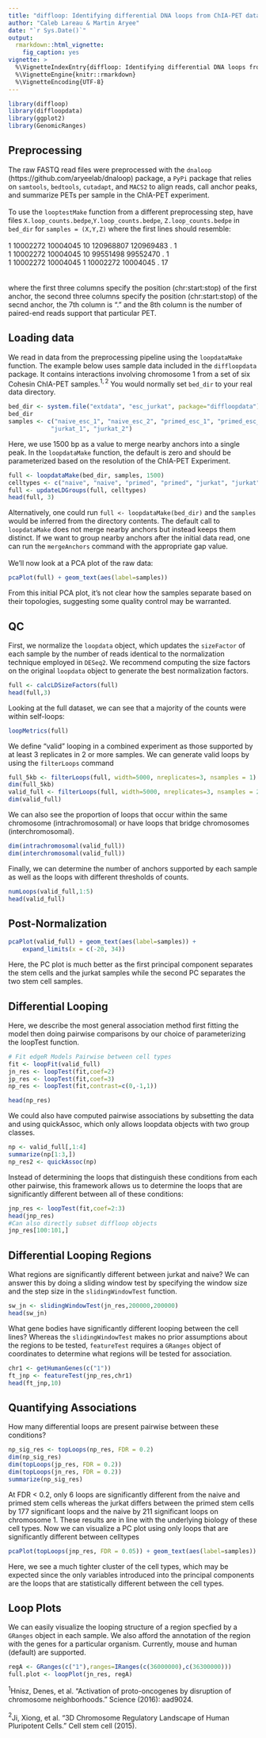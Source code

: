 ```yaml
---
title: "diffloop: Identifying differential DNA loops from ChIA-PET data"
author: "Caleb Lareau & Martin Aryee"
date: "`r Sys.Date()`"
output:
  rmarkdown::html_vignette:
    fig_caption: yes
vignette: >
  %\VignetteIndexEntry{diffloop: Identifying differential DNA loops from ChIA-PET data}
  %\VignetteEngine{knitr::rmarkdown}
  %\VignetteEncoding{UTF-8}
---
```



```r
library(diffloop)
library(diffloopdata)
library(ggplot2)
library(GenomicRanges)
```

## Preprocessing
The raw FASTQ read files were preprocessed with the `dnaloop`
(https://github.com/aryeelab/dnaloop) package, a `PyPi` package that relies 
on `samtools`, `bedtools`, `cutadapt`, and `MACS2` to align reads,
call anchor peaks, and summarize PETs per sample in the ChIA-PET experiment.
<br> <br>
To use the `looptestMake` function from a different preprocessing step,
have files `X.loop_counts.bedpe`,`Y.loop_counts.bedpe`, 
`Z.loop_counts.bedpe` in `bed_dir` for `samples = (X,Y,Z)` where the 
first lines should resemble: <br> <br>
1 10002272 10004045 10 120968807 120969483 . 1 <br>
1 10002272 10004045 10 99551498 99552470 . 1 <br>
1 10002272 10004045 1 10002272 10004045 . 17 <br>
<br> <br>
where the first three columns specify the position (chr:start:stop) of
the first anchor, the second three columns specify the position
(chr:start:stop) of the secnd anchor, the 7th column is "." and the 8th
column is the number of paired-end reads support that particular PET.

## Loading data
We read in data from the preprocessing pipeline using the `loopdataMake`
function. The example below uses sample data included in the `diffloopdata`
package. It contains interactions involving chromosome 1 from a set of six
Cohesin ChIA-PET samples.$^{1,2}$ You would normally set `bed_dir` to your 
real data directory.

``` r
bed_dir <- system.file("extdata", "esc_jurkat", package="diffloopdata")
bed_dir
samples <- c("naive_esc_1", "naive_esc_2", "primed_esc_1", "primed_esc_2",
            "jurkat_1", "jurkat_2")
```
Here, we use 1500 bp as a value to merge nearby anchors into
a single peak. In the `loopdataMake` function, the default is zero and should
be parameterized based on the resolution of the ChIA-PET Experiment.
```r
full <- loopdataMake(bed_dir, samples, 1500)
celltypes <- c("naive", "naive", "primed", "primed", "jurkat", "jurkat")
full <- updateLDGroups(full, celltypes)
head(full, 3)
```
Alternatively, one could run `full <- loopdataMake(bed_dir)` and the `samples`
would be inferred from the directory contents. The default call to `loopdataMake` 
does not merge nearby anchors but instead keeps them distinct. If we want to 
group nearby anchors after the initial data read, one can run the `mergeAnchors`
command with the appropriate gap value. <br><br>
We'll now look at a PCA plot of the raw data:
```r
pcaPlot(full) + geom_text(aes(label=samples)) 
```
From this initial PCA plot, it's not clear how the samples separate based on
their topologies, suggesting some quality control may be warranted.

## QC
First, we normalize the `loopdata` object, which updates the
`sizeFactor` of each sample by the number of reads identical to the
normalization technique employed in `DESeq2`. We recommend computing
the size factors on the original `loopdata` object to generate the best
normalization factors. 

```r
full <- calcLDSizeFactors(full)
head(full,3)
```

Looking at the full dataset, we can see that a majority of the counts
were within self-loops:
```r
loopMetrics(full)
```
We define "valid" looping in a combined experiment as those supported
by at least 3 replicates in 2 or more samples. We can generate valid 
loops by using the `filterLoops` command 
```r
full_5kb <- filterLoops(full, width=5000, nreplicates=3, nsamples = 1)
dim(full_5kb)
valid_full <- filterLoops(full, width=5000, nreplicates=3, nsamples = 2)
dim(valid_full)
```
We can also see the proportion
of loops that occur within the same chromosome (intrachromosomal) or 
have loops that bridge chromosomes (interchromosomal). 
```r
dim(intrachromosomal(valid_full))
dim(interchromosomal(valid_full))
```
Finally, we can determine the number of anchors supported by each sample 
as well as the loops with different thresholds of counts.
```r
numLoops(valid_full,1:5)
head(valid_full)
```

## Post-Normalization

```r
pcaPlot(valid_full) + geom_text(aes(label=samples)) +
    expand_limits(x = c(-20, 34))
```
Here, the PC plot is much better as the first principal component separates
the stem cells and the jurkat samples while the second PC separates the two
stem cell samples.

## Differential Looping
Here, we describe the most general association method first fitting the model
then doing pairwise comparisons by our choice of parameterizing the loopTest
function.
```r
# Fit edgeR Models Pairwise between cell types
fit <- loopFit(valid_full)
jn_res <- loopTest(fit,coef=2)
jp_res <- loopTest(fit,coef=3)
np_res <- loopTest(fit,contrast=c(0,-1,1))

head(np_res)
```

We could also have computed pairwise associations by subsetting the data and
using quickAssoc, which only allows loopdata objects with two group classes.

```r
np <- valid_full[,1:4]
summarize(np[1:3,])
np_res2 <- quickAssoc(np)
```

Instead of determining the loops that distinguish these conditions from each
other pairwise, this framework allows us to determine the loops that are
significantly different between all of these conditions:

```r
jnp_res <- loopTest(fit,coef=2:3)
head(jnp_res)
#Can also directly subset diffloop objects
jnp_res[100:101,]
```


## Differential Looping Regions
What regions are significantly different between jurkat and naive? We can 
answer this by doing a sliding window test by specifying the window size
and the step size in the `slidingWindowTest` function.
```r
sw_jn <- slidingWindowTest(jn_res,200000,200000)
head(sw_jn)
```

What gene bodies have significantly different looping between the cell lines?
Whereas the `slidingWindowTest` makes no prior assumptions about the regions
to be tested, `featureTest` requires a `GRanges` object of coordinates to 
determine what regions will be tested for association.
```r
chr1 <- getHumanGenes(c("1"))
ft_jnp <- featureTest(jnp_res,chr1)
head(ft_jnp,10)
```

## Quantifying Associations
How many differential loops are present pairwise between these conditions?
```r
np_sig_res <- topLoops(np_res, FDR = 0.2)
dim(np_sig_res)
dim(topLoops(jp_res, FDR = 0.2))
dim(topLoops(jn_res, FDR = 0.2))
summarize(np_sig_res)
```
At FDR < 0.2, only 6 loops are significantly different from the naive and
primed stem cells whereas the jurkat differs between the primed stem cells
by 177 significant loops and the naive by 211 significant loops on chromosome 1.
These results are in line with the underlying biology of these cell types. 
\newline \newline
Now we can visualize a PC plot using only loops that are significantly
different between celltypes
```r
pcaPlot(topLoops(jnp_res, FDR = 0.05)) + geom_text(aes(label=samples)) 
```
Here, we see a much tighter cluster of the cell types, which may be expected
since the only variables introduced into the principal components are the loops
that are statistically different between the cell types. 

## Loop Plots
We can easily visualize the looping structure of a region specfied by a 
`GRanges` object in each sample. We also afford the annotation of the region
with the genes for a particular organism. Currently, mouse and human (default)
are supported.
```r
regA <- GRanges(c("1"),ranges=IRanges(c(36000000),c(36300000)))
full.plot <- loopPlot(jn_res, regA)
```
$^1$Hnisz, Denes, et al. "Activation of proto-oncogenes by disruption of
chromosome neighborhoods." Science (2016): aad9024. <br><br>
$^2$Ji, Xiong, et al. "3D Chromosome Regulatory Landscape of Human Pluripotent
Cells." Cell stem cell (2015).
